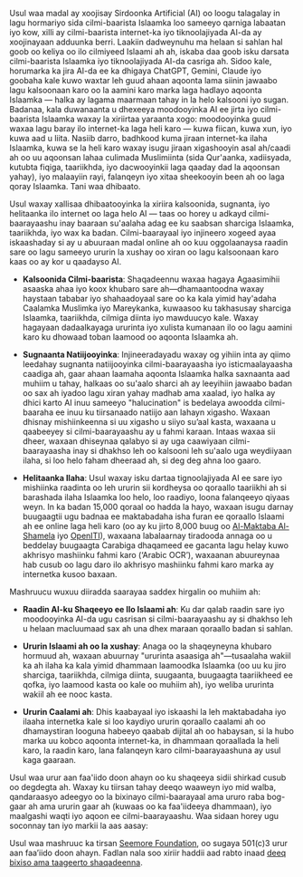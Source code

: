 Usul waa madal ay xoojisay Sirdoonka Artificial (AI) oo loogu talagalay in lagu hormariyo sida cilmi-baarista Islaamka loo sameeyo qarniga labaatan iyo kow, xilli ay cilmi-baarista internet-ka iyo tiknoolajiyada AI-da ay xoojinayaan adduunka berri. Laakiin dadweynuhu ma helaan si sahlan hal goob oo keliya oo ilo cilmiyeed Islaami ah ah, iskaba daa goob isku darsata cilmi-baarista Islaamka iyo tiknoolajiyada AI-da casriga ah. Sidoo kale, horumarka ka jira AI-da ee ka dhigaya ChatGPT, Gemini, Claude iyo goobaha kale kuwo waxtar leh guud ahaan aqoonta lama siinin jawaabo lagu kalsoonaan karo oo la aamini karo marka laga hadlayo aqoonta Islaamka — halka ay lagama maarmaan tahay in la helo kalsooni iyo sugan. Badanaa, kala duwanaanta u dhexeeya moodooyinka AI ee jirta iyo cilmi-baarista Islaamka waxay la xiriirtaa yaraanta xogo: moodooyinka guud waxaa lagu baray ilo internet-ka laga heli karo — kuwa fiican, kuwa xun, iyo kuwa aad u liita. Nasiib darro, badhkood kuma jiraan internet-ka ilaha Islaamka, kuwa se la heli karo waxay isugu jiraan xigashooyin asal ah/caadi ah oo uu aqoonsan lahaa culimada Muslimiinta (sida Qur'aanka, xadiisyada, kutubta fiqiga, taariikhda, iyo dacwooyinkii laga qaaday dad la aqoonsan yahay), iyo malaayiin rayi, falanqeyn iyo xitaa sheekooyin been ah oo laga qoray Islaamka. Tani waa dhibaato.

Usul waxay xallisaa dhibaatooyinka la xiriira kalsoonida, sugnanta, iyo helitaanka ilo internet oo laga helo AI — taas oo horey u adkayd cilmi-baarayaashu inay baaraan su'aalaha adag ee ku saabsan sharciga Islaamka, taariikhda, iyo wax ka badan. Cilmi-baarayaal iyo injineero xogeed ayaa iskaashaday si ay u abuuraan madal online ah oo kuu oggolaanaysa raadin sare oo lagu sameeyo ururin la xushay oo xiran oo lagu kalsoonaan karo kaas oo ay kor u qaadayso AI.

- **Kalsoonida Cilmi-baarista**: Shaqadeennu waxaa hagaya Agaasimihii asaaska ahaa iyo koox khubaro sare ah—dhamaantoodna waxay haystaan tababar iyo shahaadoyaal sare oo ka kala yimid hay'adaha Caalamka Muslimka iyo Mareykanka, kuwaasoo ku takhasusay sharciga Islaamka, taariikhda, cilmiga diinta iyo mawduucyo kale. Waxay hagayaan dadaalkayaga ururinta iyo xulista kumanaan ilo oo lagu aamini karo ku dhowaad toban laamood oo aqoonta Islaamka ah.

- **Sugnaanta Natiijooyinka**: Injineeradayadu waxay og yihiin inta ay qiimo leedahay sugnanta natiijooyinka cilmi-baarayaasha iyo isticmaalayaasha caadiga ah, gaar ahaan laamaha aqoonta Islaamka halka saxnaanta aad muhiim u tahay, halkaas oo su'aalo sharci ah ay leeyihiin jawaabo badan oo sax ah iyadoo lagu xiran yahay madhab ama xaalad, iyo halka ay dhici karto AI inuu sameeyo "halucination" is bedelaya awoodda cilmi-baaraha ee inuu ku tiirsanaado natiijo aan lahayn xigasho. Waxaan dhisnay mishiinkeenna si uu xigasho u siiyo su’aal kasta, waxaana u qaabeeyey si cilmi-baarayaashu ay u fahmi karaan. Intaas waxaa sii dheer, waxaan dhiseynaa qalabyo si ay uga caawiyaan cilmi-baarayaasha inay si dhakhso leh oo kalsooni leh su'aalo uga weydiiyaan ilaha, si loo helo faham dheeraad ah, si deg deg ahna loo gaaro.

- **Helitaanka Ilaha**: Usul waxay isku dartaa tignoolajiyada AI ee sare iyo mishiinka raadinta oo leh ururin sii kordheysa oo qoraallo taariikhi ah si barashada ilaha Islaamka loo helo, loo raadiyo, loona falanqeeyo qiyaas weyn. In ka badan 15,000 qoraal oo hadda la hayo, waxaan isugu darnay buugaagtii ugu badnaa ee maktabadaha isha furan ee qoraallo Islaami ah ee online laga heli karo (oo ay ku jirto 8,000 buug oo [Al-Maktaba Al-Shamela](https://shamela.ws/) iyo [OpenITI](https://openiti.org/)), waxaana labalaarnay tiradooda annaga oo u beddelay buugaagta Carabiga dhaqameed ee gacanta lagu helay kuwo akhrisyo mashiinku fahmi karo (‘Arabic OCR’), waxaanan abuureynaa hab cusub oo lagu daro ilo akhrisyo mashiinku fahmi karo marka ay internetka kusoo baxaan.

Mashruucu wuxuu diiradda saarayaa saddex hirgalin oo muhiim ah:

- **Raadin AI-ku Shaqeeyo ee Ilo Islaami ah**: Ku dar qalab raadin sare iyo moodooyinka AI-da ugu casrisan si cilmi-baarayaashu ay si dhakhso leh u helaan macluumaad sax ah una dhex maraan qoraallo badan si sahlan.

- **Ururin Islaami ah oo la xushay**: Anaga oo la shaqeyneyna khubaro hormuud ah, waxaan abuurnay "ururinta asaasiga ah"—tusaalaha wakiil ka ah ilaha ka kala yimid dhammaan laamoodka Islaamka (oo uu ku jiro sharciga, taariikhda, cilmiga diinta, suugaanta, buugaagta taariikheed ee qofka, iyo laamood kasta oo kale oo muhiim ah), iyo weliba ururinta wakiil ah ee nooc kasta.

- **Ururin Caalami ah**: Dhis kaabayaal iyo iskaashi la leh maktabadaha iyo ilaaha internetka kale si loo kaydiyo ururin qoraallo caalami ah oo dhamaystiran looguna habeeyo qaabab dijital ah oo habaysan, si la hubo marka uu kobco aqoonta internet-ka, in dhammaan qoraallada la heli karo, la raadin karo, lana falanqeyn karo cilmi-baarayaashuna ay usul kaga gaaraan.

Usul waa urur aan faa'iido doon ahayn oo ku shaqeeya sidii shirkad cusub oo degdegta ah. Waxay ku tiirsan tahay deeqo waaweyn iyo mid walba, qandaraasyo adeegyo oo la bixinayo cilmi-baarayaal ama ururo raba bog-gaar ah ama ururin gaar ah (kuwaas oo ka faa'iideeya dhammaan), iyo maalgashi waqti iyo aqoon ee cilmi-baarayaashu. Waa sidaan horey ugu soconnay tan iyo markii la aas aasay:

Usul waa mashruuc ka tirsan [Seemore Foundation](https://digitalseem.org), oo sugaya 501(c)3 urur aan faa’iido doon ahayn. Fadlan nala soo xiriir haddii aad rabto inaad [deeq bixiso ama taageerto shaqadeenna](/donate).
